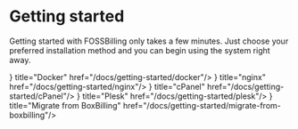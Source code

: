# Getting started


Getting started with FOSSBilling only takes a few minutes. Just choose your preferred installation method and you can begin using the system right away.

<Cards>
  <Card icon={<FontAwesomeIcon icon={faDocker} size="xl" />} title="Docker" href="/docs/getting-started/docker"/>
  <Card icon={<FontAwesomeIcon icon={faServer} size="xl" />} title="nginx" href="/docs/getting-started/nginx"/>
  <Card icon={<FontAwesomeIcon icon={faCpanel} size="xl" />} title="cPanel" href="/docs/getting-started/cPanel"/>
  <Card icon={<FontAwesomeIcon icon={faServer} size="xl" />} title="Plesk" href="/docs/getting-started/plesk"/>
  <Card icon={<FontAwesomeIcon icon={faBoxOpen} size="xl" />} title="Migrate from BoxBilling" href="/docs/getting-started/migrate-from-boxbilling"/>
</Cards>